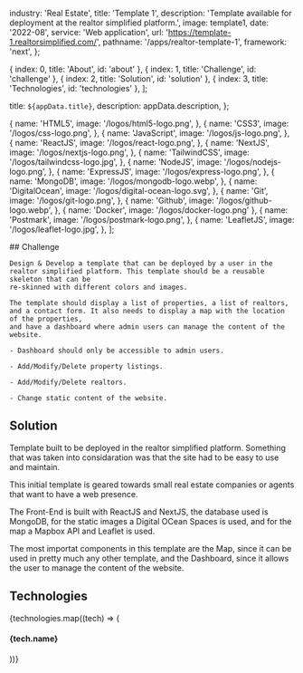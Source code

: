 
  industry: 'Real Estate',
  title: 'Template 1',
  description: 'Template available for deployment at the realtor simplified platform.',
  image: template1,
  date: '2022-08',
  service: 'Web application',
  url: 'https://template-1.realtorsimplified.com/',
  pathname: '/apps/realtor-template-1',
  framework: 'next',
};

  { index: 0, title: 'About', id: 'about' },
  { index: 1, title: 'Challenge', id: 'challenge' },
  { index: 2, title: 'Solution', id: 'solution' },
  { index: 3, title: 'Technologies', id: 'technologies' },
];

  title: `${appData.title}`,
  description: appData.description,
};

  {
    name: 'HTML5',
    image: '/logos/html5-logo.png',
  },
  {
    name: 'CSS3',
    image: '/logos/css-logo.png',
  },
  {
    name: 'JavaScript',
    image: '/logos/js-logo.png',
  },
  {
    name: 'ReactJS',
    image: '/logos/react-logo.png',
  },
  {
    name: 'NextJS',
    image: '/logos/nextjs-logo.png',
  },
  {
    name: 'TailwindCSS',
    image: '/logos/tailwindcss-logo.jpg',
  },
  {
    name: 'NodeJS',
    image: '/logos/nodejs-logo.png',
  },
  {
    name: 'ExpressJS',
    image: '/logos/express-logo.png',
  },
  {
    name: 'MongoDB',
    image: '/logos/mongodb-logo.webp',
  },
  {
    name: 'DigitalOcean',
    image: '/logos/digital-ocean-logo.svg',
  },
  {
    name: 'Git',
    image: '/logos/git-logo.png',
  },
  {
    name: 'Github',
    image: '/logos/github-logo.webp',
  },
  { name: 'Docker', image: '/logos/docker-logo.png' },
  {
    name: 'Postmark',
    image: '/logos/postmark-logo.png',
  },
  {
    name: 'LeafletJS',
    image: '/logos/leaflet-logo.jpg',
  },
];

<Container>

<Border className="my-8" />

  <Section id="challenge">
    ## Challenge

    Design & Develop a template that can be deployed by a user in the realtor simplified platform. This template should be a reusable skeleton that can be
    re-skinned with different colors and images. 
    
    The template should display a list of properties, a list of realtors, and a contact form. It also needs to display a map with the location of the properties, 
    and have a dashboard where admin users can manage the content of the website.

    - Dashboard should only be accessible to admin users.

    - Add/Modify/Delete property listings.

    - Add/Modify/Delete realtors.

    - Change static content of the website.

  </Section>

<Border className="my-8" />

<Section id="solution">

## Solution

<AppSolution image='realtor-template-1.png' href={appData.url}>
  
Template built to be deployed in the realtor simplified platform. Something that was taken into considaration was that the site had to be easy to use and maintain.

This initial template is geared towards small real estate companies or agents that want to have a web presence.

The Front-End is built with ReactJS and NextJS, the database used is MongoDB, for the static images a Digital OCean Spaces is used, and for the map a Mapbox API and Leaflet is used.


The most importat components in this template are the Map, since it can be used in pretty much any other template, and the Dashboard, since it allows the user to manage the content of the website.

</AppSolution>

</Section>

<Border className="my-8" />

<Section id="technologies">

## Technologies

<FadeInStagger className="flex gap-4 mt-6 flex-wrap" faster once>
  {technologies.map((tech) => (
    <FadeIn key={tech.name}>
      <div className="mt-auto">
        <Image
          src={tech.image}
          className="object-contain rounded-md m-auto"
          alt=""
          height={64}
          width={64}
          style={{
            width: 64,
            height: 64,
          }}
        />
        <h4 className="text-sm font-semibold tracking-tight text-[#525df3] text-center bg-white rounded-full w-min px-2 m-2 mx-auto">{tech.name}</h4>
      </div>
    </FadeIn>
  ))}
</FadeInStagger>

</Section>

</Container>
